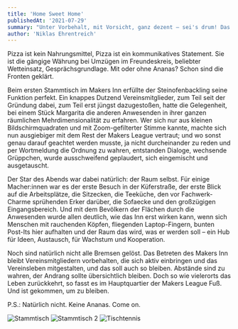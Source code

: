 ```yaml
---
title: 'Home Sweet Home'
publishedAt: '2021-07-29'
summary: "Unter Vorbehalt, mit Vorsicht, ganz dezent – sei's drum! Das Makers Inn war diese Woche das erste Mal Ort eines Vereinstreffens."
author: 'Niklas Ehrentreich'
---
```


Pizza ist kein Nahrungsmittel, Pizza ist ein kommunikatives Statement. Sie ist die gängige Währung bei Umzügen im Freundeskreis, beliebter Wetteinsatz, Gesprächsgrundlage. Mit oder ohne Ananas? Schon sind die Fronten geklärt.

Beim ersten Stammtisch im Makers Inn erfüllte der Steinofenbackling seine Funktion perfekt. Ein knappes Dutzend Vereinsmitglieder, zum Teil seit der Gründung dabei, zum Teil erst jüngst dazugestoßen, hatte die Gelegenheit, bei einem Stück Margarita die anderen Anwesenden in ihrer ganzen räumlichen Mehrdimensionalität zu erfahren. Wer sich nur aus kleinen Bildschirmquadraten und mit Zoom-gefilterter Stimme kannte, machte sich nun ausgiebiger mit dem Rest der Makers League vertraut; und wo sonst genau darauf geachtet werden musste, ja nicht durcheinander zu reden und per Wortmeldung die Ordnung zu wahren, entstanden Dialoge, wechsende Grüppchen, wurde ausschweifend geplaudert, sich eingemischt und ausgetauscht.

Der Star des Abends war dabei natürlich: der Raum selbst. Für einige Macher:innen war es der erste Besuch in der Küferstraße, der erste Blick auf die Arbeitsplätze, die Sitzecken, die Teeküche, den vor Fachwerk-Charme sprühenden Erker darüber, die Sofaecke und den großzügigen Eingangsbereich. Und mit dem Bevölkern der Flächen durch die Anwesenden wurde allen deutlich, wie das Inn erst wirken kann, wenn sich Menschen mit rauchenden Köpfen, fliegenden Laptop-Fingern, bunten Post-Its hier aufhalten und der Raum das wird, was er werden soll – ein Hub für Ideen, Austausch, für Wachstum und Kooperation.

Noch sind natürlich nicht alle Bremsen gelöst. Das Betreten des Makers Inn bleibt Vereinsmitgliedern vorbehalten, die sich aktiv einbringen und das Vereinsleben mitgestalten, und das soll auch so bleiben. Abstände sind zu wahren, der Andrang sollte übersichtlich bleiben. Doch so wie vielerorts das Leben zurückkehrt, so fasst es im Hauptquartier der Makers League Fuß. Und ist gekommen, um zu bleiben.

P.S.: Natürlich nicht. Keine Ananas. Come on.

![Stammtisch](/blog/stammtisch-1.jpg)
![Stammtisch 2](/blog/stammtisch-2.jpg)
![Tischtennis](/blog/tischtennis.jpg)
